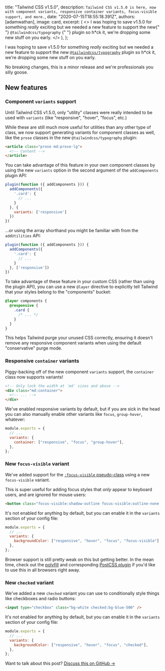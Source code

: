 

  title: "Tailwind CSS v1.5.0",
  description: `Tailwind CSS v1.5.0 is here, now with component variants, responsive container variants, focus-visible support, and more.`,
  date: "2020-07-15T18:55:18.391Z",
  authors: [adamwathan],
  image: card,
  excerpt: (
    <>
      I was hoping to save v1.5.0 for something <em>really</em> exciting but we needed a new feature to support the new{" "}
      <Link href="https://github.com/tailwindcss/typography">
        <code>@tailwindcss/typography</code>
      </Link>{" "}
      plugin so h*ck it, we're dropping some new stuff on you early.
    </>
  ),
};

I was hoping to save v1.5.0 for something _really_ exciting but we needed a new feature to support the new [`@tailwindcss/typography`](https://github.com/tailwindcss/typography) plugin so h\*ck it, we're dropping some new stuff on you early.

No breaking changes, this is a minor release and we're professionals you silly goose.

## New features

### Component `variants` support

Until Tailwind CSS v1.5.0, only "utility" classes were really intended to be used with `variants` (like "responsive", "hover", "focus", etc.)

While these are still much more useful for utilities than any other type of class, we now support generating variants for component classes as well, like the `prose` classes in the new `@tailwindcss/typography` plugin:

```html
<article class="prose md:prose-lg">
  <!-- Content -->
</article>
```

You can take advantage of this feature in your own component classes by using the new `variants` option in the second argument of the `addComponents` plugin API:

```js
plugin(function ({ addComponents })) {
  addComponents({
    '.card': {
      // ...
    }
  }, {
    variants: ['responsive']
  })
})
```

...or using the array shorthand you might be familiar with from the `addUtilities` API:

```js
plugin(function ({ addComponents })) {
  addComponents({
    '.card': {
      // ...
    }
  }, ['responsive'])
})
```

To take advantage of these feature in your custom CSS (rather than using the plugin API), you can use a new `@layer` directive to explicitly tell Tailwind that your styles belong to the "components" bucket:

```css
@layer components {
  @responsive {
    .card {
      /* ... */
    }
  }
}
```

This helps Tailwind purge your unused CSS correctly, ensuring it doesn't remove any responsive component variants when using the default "conservative" purge mode.

### Responsive `container` variants

Piggy-backing off of the new component `variants` support, the `container` class now supports variants!

```html
<!-- Only lock the width at `md` sizes and above -->
<div class="md:container">
  <!-- ... -->
</div>
```

We've enabled responsive variants by default, but if you are sick in the head you can also manually enable other variants like `focus`, `group-hover`, whatever:

```js {{ filename: 'tailwind.config.js' }}
module.exports = {
  // ...
  variants: {
    container: ["responsive", "focus", "group-hover"],
  },
};
```

### New `focus-visible` variant

We've added support for the [`:focus-visible` pseudo-class](https://developer.mozilla.org/en-US/docs/Web/CSS/:focus-visible) using a new `focus-visible` variant.

This is super useful for adding focus styles that _only_ appear to keyboard users, and are ignored for mouse users:

```html
<button class="focus-visible:shadow-outline focus-visible:outline-none ...">Click me</button>
```

It's not enabled for anything by default, but you can enable it in the `variants` section of your config file:

```js {{ filename: 'tailwind.config.js' }}
module.exports = {
  // ...
  variants: {
    backgroundColor: ["responsive", "hover", "focus", "focus-visible"],
  },
};
```

Browser support is still pretty weak on this but getting better. In the mean time, check out the [polyfill](https://github.com/WICG/focus-visible) and corresponding [PostCSS plugin](https://github.com/csstools/postcss-focus-visible) if you'd like to use this in all browsers right away.

### New `checked` variant

We've added a new `checked` variant you can use to conditionally style things like checkboxes and radio buttons:

```html
<input type="checkbox" class="bg-white checked:bg-blue-500" />
```

It's not enabled for anything by default, but you can enable it in the `variants` section of your config file:

```js {{ filename: 'tailwind.config.js' }}
module.exports = {
  // ...
  variants: {
    backgroundColor: ["responsive", "hover", "focus", "checked"],
  },
};
```

Want to talk about this post? <a href="https://github.com/tailwindcss/tailwindcss/discussions/2033">Discuss this on GitHub →</a>
